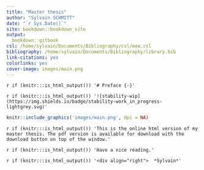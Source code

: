 ```yaml
--- 
title: "Master thesis"
author: "Sylvain SCHMITT"
date: "`r Sys.Date()`"
site: bookdown::bookdown_site
output: 
  bookdown::gitbook
csl: /home/sylvain/Documents/Bibliography/csl/mee.csl
bibliography: /home/sylvain/Documents/Bibliography/library.bib
link-citations: yes
colorlinks: yes
cover-image: images/main.png
---
```


`r if (knitr:::is_html_output()) '# Preface {-}'`

`r if (knitr:::is_html_output()) '![stability-wip](https://img.shields.io/badge/stability-work_in_progress-lightgrey.svg)'`

```r
knitr::include_graphics('images/main.png', dpi = NA)
```

`r if (knitr:::is_html_output()) 'This is the online html version of my master thesis. The pdf version is available for download with the download button on top of the window.'`

`r if (knitr:::is_html_output()) 'Have a nice reading.'`

`r if (knitr:::is_html_output()) '<div align="right">  *Sylvain*'`

